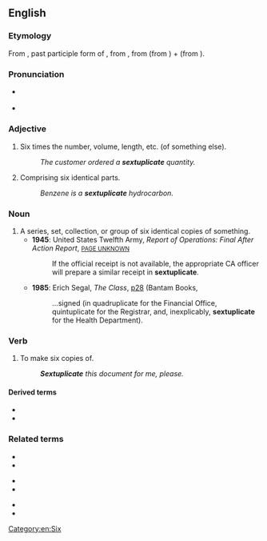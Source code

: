 ==English==

===Etymology===
From {{etyl|la|en}} {{m|la|sextuplicātus}}, past participle form of {{m|la|sextuplicāre||to [[sextuple]]}}, from {{m|la|sextuplus||[[sixfold]]}}, from {{m|la|sextus||[[sixth]]}} (from {{m|la|sex||[[six]]}}) + {{m|la|-plus||[[-fold]]}} (from {{m|la|plicare||to [[fold]]}}).

===Pronunciation===
* {{a|RP}} {{IPA|en|/sɛksˈtjuːplɪkət/}} {{a|adjective}}
* {{a|RP}} {{IPA|en|/sɛksˈtjuːplɪkeɪt/}} {{a|verb}}

===Adjective===
{{en-adj|-}}

# Six times the number, volume, length, etc. (of something else).
#: ''The customer ordered a '''sextuplicate''' quantity.''
# Comprising six identical parts.
#: ''Benzene is a '''sextuplicate''' hydrocarbon.''

===Noun===
{{en-noun}}

# A series, set, collection, or group of six identical copies of something.
#* '''1945''': United States Twelfth Army, ''Report of Operations: Final After Action Report'', [http://www.google.co.uk/books?id=S0EvAAAAMAAJ&q=sextuplicate&dq=sextuplicate&ei=FskkR9u2B46K7QLMsKTqBw&pgis=1 <small>PAGE UNKNOWN</small>]
#*: If the official receipt is not available, the appropriate CA officer will prepare a similar receipt in '''sextuplicate'''.
#* '''1985''': Erich Segal, ''The Class'', [http://www.google.co.uk/books?id=fj6cLKRrruYC&q=sextuplicate&dq=sextuplicate&ei=FskkR9u2B46K7QLMsKTqBw&pgis=1 p28] (Bantam Books, {{ISBN|0553050842}}
#*: …signed (in quadruplicate for the Financial Office, quintuplicate for the Registrar, and, inexplicably, '''sextuplicate''' for the Health Department).

===Verb===
{{en-verb}}

# {{lb|en|transitive}} To make six copies of.
#: '''''Sextuplicate''' this document for me, please.''

====Derived terms====
* {{l|en|sextuplicately}}
* {{l|en|sextuplication}}

===Related terms===
{{rel-top3}}
* {{l|en|duplicate}}
* {{l|en|octuplicate}}
{{rel-mid3}}
* {{l|en|quadruplicate}}
* {{l|en|quintuplicate}}
{{rel-mid3}}
* {{l|en|septuplicate}}
* {{l|en|triplicate}}
{{rel-bottom}}

[[Category:en:Six]]